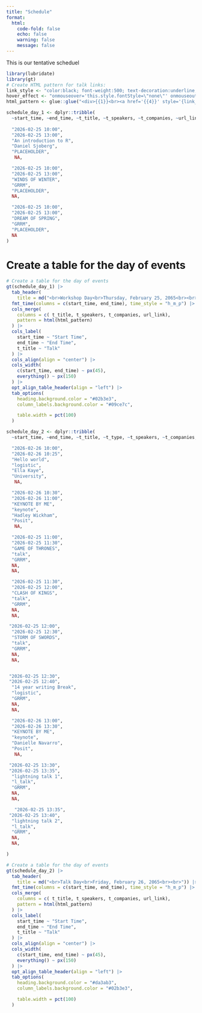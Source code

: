 ```yaml
---
title: "Schedule"
format: 
  html:
    code-fold: false
    echo: false
    warning: false
    message: false
---
```


This is our tentative scheduel 

```r
library(lubridate)
library(gt)
# Create HTML pattern for talk links:
link_style <- "color:black; font-weight:500; text-decoration:underline;"
hover_effect <- "onmouseover='this.style.fontStyle=\"none\"' onmouseout='this.style.fontStyle=\"normal\"'"  # change fontStyle to "italic" for italic on hover
html_pattern <- glue::glue("<div>{{1}}<br><a href='{{4}}' style='{link_style}' {hover_effect}>{{2}}</a><br>{{3}} {{4}}</div>")

```

<!-- # Workshop/Demo Day 1 {.hidden} -->

```r
schedule_day_1 <- dplyr::tribble(
  ~start_time, ~end_time, ~t_title, ~t_speakers, ~t_companies, ~url_link,
  
  "2026-02-25 10:00",
  "2026-02-25 13:00",
  "An introduction to R",
  "Daniel Sjoberg",
  "PLACEHOLDER", 
   NA,

  "2026-02-25 10:00", 
  "2026-02-25 13:00", 
  "WINDS OF WINTER", 
  "GRRM", 
  "PLACEHOLDER", 
  NA,

  "2026-02-25 10:00", 
  "2026-02-25 13:00", 
  "DREAM OF SPRING", 
  "GRRM", 
  "PLACEHOLDER", 
  NA
)

```

# Create a table for the day of events
```r
# Create a table for the day of events
gt(schedule_day_1) |>
  tab_header(
    title = md("<br>Workshop Day<br>Thursday, February 25, 2065<br><br>")) |> # <- insert the date
  fmt_time(columns = c(start_time, end_time), time_style = "h_m_p") |>
  cols_merge(
    columns = c( t_title, t_speakers, t_companies, url_link),
    pattern = html(html_pattern)
  ) |>
  cols_label(
    start_time ~ "Start Time",
    end_time ~ "End Time",
    t_title ~ "Talk"
  ) |>
  cols_align(align = "center") |>
  cols_width(
    c(start_time, end_time) ~ px(45),
    everything() ~ px(150)
  ) |>
  opt_align_table_header(align = "left") |>
  tab_options(
    heading.background.color = "#02b3e3",
    column_labels.background.color = "#09ce7c",

    table.width = pct(100)
  ) 

```

<!-- # Workshop/Demo Day 2 {.hidden} -->

```r
schedule_day_2 <- dplyr::tribble(
  ~start_time, ~end_time, ~t_title, ~t_type, ~t_speakers, ~t_companies, ~url_link,

  "2026-02-26 10:00",
  "2026-02-26 10:25",
  "Hello world",
  "logistic",
  "Ella Kaye",
  "University", 
   NA,

  "2026-02-26 10:30",
  "2026-02-26 11:00",
  "KEYNOTE BY ME",
  "keynote",
  "Hadley Wickham",
  "Posit", 
   NA,

  "2026-02-25 11:00", 
  "2026-02-25 11:30", 
  "GAME OF THRONES", 
  "talk", 
  "GRRM",
  NA, 
  NA,

  "2026-02-25 11:30", 
  "2026-02-25 12:00", 
  "CLASH OF KINGS", 
  "talk", 
  "GRRM",
  NA, 
  NA,

 "2026-02-25 12:00", 
  "2026-02-25 12:30", 
  "STORM OF SWORDS", 
  "talk", 
  "GRRM",
  NA, 
  NA,


 "2026-02-25 12:30", 
 "2026-02-25 12:40", 
  "14 year writing Break", 
  "logistic", 
  "GRRM",
  NA, 
  NA,

  "2026-02-26 13:00",
  "2026-02-26 13:30",
  "KEYNOTE BY ME",
  "keynote",
  "Danielle Navarro",
  "Posit", 
   NA,

 "2026-02-25 13:30", 
 "2026-02-25 13:35", 
  "lightning talk 1", 
  "l_talk", 
  "GRRM",
  NA, 
  NA,

   "2026-02-25 13:35", 
 "2026-02-25 13:40", 
  "lightning talk 2", 
  "l_talk", 
  "GRRM",
  NA, 
  NA,

)

```

```r
# Create a table for the day of events
gt(schedule_day_2) |>
  tab_header(
    title = md("<br>Talk Day<br>Friday, February 26, 2065<br><br>")) |> # <- insert the date
  fmt_time(columns = c(start_time, end_time), time_style = "h_m_p") |>
  cols_merge(
    columns = c( t_title, t_speakers, t_companies, url_link),
    pattern = html(html_pattern)
  ) |>
  cols_label(
    start_time ~ "Start Time",
    end_time ~ "End Time",
    t_title ~ "Talk"
  ) |>
  cols_align(align = "center") |>
  cols_width(
    c(start_time, end_time) ~ px(45),
    everything() ~ px(150)
  ) |>
  opt_align_table_header(align = "left") |>
  tab_options(
    heading.background.color = "#da3ab3",
    column_labels.background.color = "#02b3e3",

    table.width = pct(100)
  ) 
```